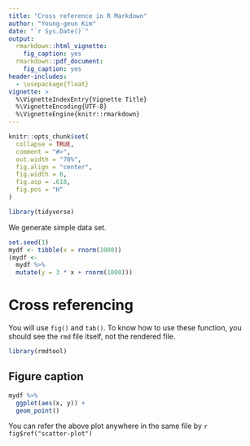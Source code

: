 ```yaml
---
title: "Cross reference in R Markdown"
author: "Young-geun Kim"
date: "`r Sys.Date()`"
output:
  rmarkdown::html_vignette:
    fig_caption: yes
  rmarkdown::pdf_document:
    fig_caption: yes
header-includes:
  - \usepackage{float}
vignette: >
  %\VignetteIndexEntry{Vignette Title}
  %\VignetteEncoding{UTF-8}
  %\VignetteEngine{knitr::rmarkdown}
---
```


```r
knitr::opts_chunk$set(
  collapse = TRUE,
  comment = "#>",
  out.width = "70%",
  fig.align = "center",
  fig.width = 6,
  fig.asp = .618,
  fig.pos = "H"
)
```


```r
library(tidyverse)
```

We generate simple data set.

```r
set.seed(1)
mydf <- tibble(x = rnorm(1000))
(mydf <-
  mydf %>% 
  mutate(y = 3 * x + rnorm(1000)))
```

# Cross referencing

You will use `fig()` and `tab()`. To know how to use these function, you should see the `rmd` file itself, not the rendered file.

```r
library(rmdtool)
```

## Figure caption

```r
mydf %>% 
  ggplot(aes(x, y)) +
  geom_point()
```

You can refer the above plot anywhere in the same file by `r fig$ref("scatter-plot")`


